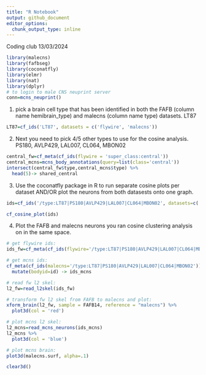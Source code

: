 ```yaml
---
title: "R Notebook"
output: github_document
editor_options: 
  chunk_output_type: inline
---
```


Coding club 13/03/2024

```r
library(malecns)
library(fafbseg)
library(coconatfly)
library(elmr)
library(nat)
library(dplyr)
# to login to male CNS neuprint server
conn=mcns_neuprint()
```

1. pick a brain cell type that has been identified in both the FAFB (column name hemibrain_type) and malecns (column name type) datasets.
LT87

```r
LT87=cf_ids('LT87', datasets = c('flywire', 'malecns'))

```

2. Next you need to pick 4/5 other types to use for the cosine analysis. 
PS180, AVLP429, LAL007, CL064, MBON02
```r
central_fw=cf_meta(cf_ids(flywire = 'super_class:central'))
central_mcns=mcns_body_annotations(query=list(class='central'))
intersect(central_fw$type,central_mcns$type) %>% 
  head(5)-> shared_central

```

3. Use the coconatfly package in R to run separate cosine plots per dataset AND/OR plot the neurons from both datasests onto one graph.

```r
ids=cf_ids('/type:LT87|PS180|AVLP429|LAL007|CL064|MBON02', datasets=c('flywire', 'malecns'))

cf_cosine_plot(ids)

```
 
4. Plot the FAFB and malecns neurons you ran cosine clustering analysis on in the same space.

```r
# get flywire ids:
ids_fw=cf_meta(cf_ids(flywire='/type:LT87|PS180|AVLP429|LAL007|CL064|MBON02'))

# get mcns ids:
cf_meta(cf_ids(malecns='/type:LT87|PS180|AVLP429|LAL007|CL064|MBON02')) %>% 
  mutate(bodyid=id) -> ids_mcns

# read fw l2 skel:
l2_fw=read_l2skel(ids_fw) 

# transform fw l2 skel from FAFB to malecns and plot:
xform_brain(l2_fw, sample = FAFB14, reference = "malecns") %>% 
  plot3d(col = 'red')

# plot mcns l2 skel: 
l2_mcns=read_mcns_neurons(ids_mcns) 
l2_mcns %>%
  plot3d(col = 'blue')

# plot mcns brain:
plot3d(malecns.surf, alpha=.1)

clear3d()
```

